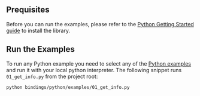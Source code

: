 ## Prequisites

Before you can run the examples, please refer to the [Python Getting Started guide](./../../../getting_started/python.mdx) to install
the library.

## Run the Examples

To run any Python example you need to select any of the
[Python examples](https://github.com/iotaledger/iota.rs/tree/dev/bindings/python/examples) and run it with your local
python interpreter. The following snippet runs `01_get_info.py` from the project root:

```bash
python bindings/python/examples/01_get_info.py
```
